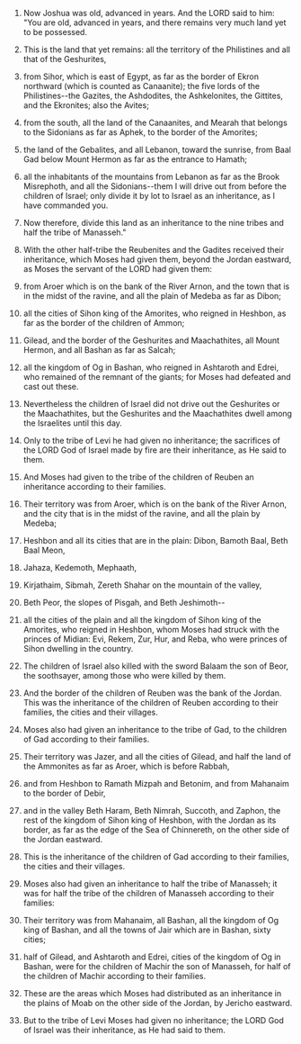 
1. Now Joshua was old, advanced in years. And the LORD said to him: "You are old, advanced in years, and there remains very much land yet to be possessed.

2. This is the land that yet remains: all the territory of the Philistines and all that of the Geshurites,

3. from Sihor, which is east of Egypt, as far as the border of Ekron northward (which is counted as Canaanite); the five lords of the Philistines--the Gazites, the Ashdodites, the Ashkelonites, the Gittites, and the Ekronites; also the Avites;

4. from the south, all the land of the Canaanites, and Mearah that belongs to the Sidonians as far as Aphek, to the border of the Amorites;

5. the land of the Gebalites, and all Lebanon, toward the sunrise, from Baal Gad below Mount Hermon as far as the entrance to Hamath;

6. all the inhabitants of the mountains from Lebanon as far as the Brook Misrephoth, and all the Sidonians--them I will drive out from before the children of Israel; only divide it by lot to Israel as an inheritance, as I have commanded you.

7. Now therefore, divide this land as an inheritance to the nine tribes and half the tribe of Manasseh."

8. With the other half-tribe the Reubenites and the Gadites received their inheritance, which Moses had given them, beyond the Jordan eastward, as Moses the servant of the LORD had given them:

9. from Aroer which is on the bank of the River Arnon, and the town that is in the midst of the ravine, and all the plain of Medeba as far as Dibon;

10. all the cities of Sihon king of the Amorites, who reigned in Heshbon, as far as the border of the children of Ammon;

11. Gilead, and the border of the Geshurites and Maachathites, all Mount Hermon, and all Bashan as far as Salcah;

12. all the kingdom of Og in Bashan, who reigned in Ashtaroth and Edrei, who remained of the remnant of the giants; for Moses had defeated and cast out these.

13. Nevertheless the children of Israel did not drive out the Geshurites or the Maachathites, but the Geshurites and the Maachathites dwell among the Israelites until this day.

14. Only to the tribe of Levi he had given no inheritance; the sacrifices of the LORD God of Israel made by fire are their inheritance, as He said to them.

15. And Moses had given to the tribe of the children of Reuben an inheritance according to their families.

16. Their territory was from Aroer, which is on the bank of the River Arnon, and the city that is in the midst of the ravine, and all the plain by Medeba;

17. Heshbon and all its cities that are in the plain: Dibon, Bamoth Baal, Beth Baal Meon,

18. Jahaza, Kedemoth, Mephaath,

19. Kirjathaim, Sibmah, Zereth Shahar on the mountain of the valley,

20. Beth Peor, the slopes of Pisgah, and Beth Jeshimoth--

21. all the cities of the plain and all the kingdom of Sihon king of the Amorites, who reigned in Heshbon, whom Moses had struck with the princes of Midian: Evi, Rekem, Zur, Hur, and Reba, who were princes of Sihon dwelling in the country.

22. The children of Israel also killed with the sword Balaam the son of Beor, the soothsayer, among those who were killed by them.

23. And the border of the children of Reuben was the bank of the Jordan. This was the inheritance of the children of Reuben according to their families, the cities and their villages.

24. Moses also had given an inheritance to the tribe of Gad, to the children of Gad according to their families.

25. Their territory was Jazer, and all the cities of Gilead, and half the land of the Ammonites as far as Aroer, which is before Rabbah,

26. and from Heshbon to Ramath Mizpah and Betonim, and from Mahanaim to the border of Debir,

27. and in the valley Beth Haram, Beth Nimrah, Succoth, and Zaphon, the rest of the kingdom of Sihon king of Heshbon, with the Jordan as its border, as far as the edge of the Sea of Chinnereth, on the other side of the Jordan eastward.

28. This is the inheritance of the children of Gad according to their families, the cities and their villages.

29. Moses also had given an inheritance to half the tribe of Manasseh; it was for half the tribe of the children of Manasseh according to their families:

30. Their territory was from Mahanaim, all Bashan, all the kingdom of Og king of Bashan, and all the towns of Jair which are in Bashan, sixty cities;

31. half of Gilead, and Ashtaroth and Edrei, cities of the kingdom of Og in Bashan, were for the children of Machir the son of Manasseh, for half of the children of Machir according to their families.

32. These are the areas which Moses had distributed as an inheritance in the plains of Moab on the other side of the Jordan, by Jericho eastward.

33. But to the tribe of Levi Moses had given no inheritance; the LORD God of Israel was their inheritance, as He had said to them.


